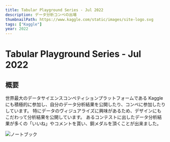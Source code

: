 ```yaml
---
title: Tabular Playground Series - Jul 2022
description: データ分析コンペの出場
thumbnailPath: https://www.kaggle.com/static/images/site-logo.svg
tags: ["Kaggle"]
year: 2022
---
```


# Tabular Playground Series - Jul 2022

## 概要

世界最大のデータサイエンスコンペティションプラットフォームである Kaggle にも積極的に参加し、自分のデータ分析結果を公開したり、コンペに参加したりしています。
特にデータのヴィジュアライズに興味があるため、デザインにもこだわって分析結果を公開しています。
あるコンテストに出したデータ分析結果が多くの「いいね」やコメントを貰い、銅メダルを頂くことが出来ました。

![ノートブック](https://www.kaggle.com/code/melonpasta/tps-jul-2022-pca-eda-trying)
